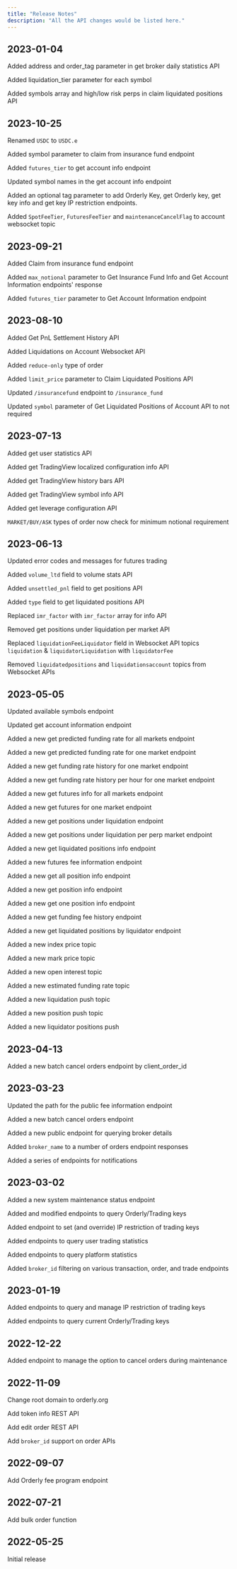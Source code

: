```yaml
---
title: "Release Notes"
description: "All the API changes would be listed here."
---
```


## 2023-01-04
Added address and order_tag parameter in get broker daily statistics API

Added liquidation_tier parameter for each symbol

Added symbols array and high/low risk perps in claim liquidated positions API

## 2023-10-25
Renamed `USDC` to `USDC.e`

Added symbol parameter to claim from insurance fund endpoint

Added `futures_tier` to get account info endpoint

Updated symbol names in the get account info endpoint

Added an optional tag parameter to add Orderly Key, get Orderly key, get key info and get key IP restriction endpoints.

Added `SpotFeeTier`, `FuturesFeeTier` and `maintenanceCancelFlag` to account websocket topic

## 2023-09-21
Added Claim from insurance fund endpoint

Added `max_notional` parameter to Get Insurance Fund Info and Get Account Information endpoints' response

Added `futures_tier` parameter to Get Account Information endpoint

## 2023-08-10
Added Get PnL Settlement History API

Added Liquidations on Account Websocket API

Added `reduce-only` type of order

Added `limit_price` parameter to Claim Liquidated Positions API

Updated `/insurancefund` endpoint to `/insurance_fund`

Updated `symbol` parameter of Get Liquidated Positions of Account API to not required

## 2023-07-13
Added get user statistics API

Added get TradingView localized configuration info API

Added get TradingView history bars API

Added get TradingView symbol info API

Added get leverage configuration API

`MARKET/BUY/ASK` types of order now check for minimum notional requirement

## 2023-06-13
Updated error codes and messages for futures trading

Added `volume_ltd` field to volume stats API

Added `unsettled_pnl` field to get positions API

Added `type` field to get liquidated positions API

Replaced `imr_factor` with `imr_factor` array for info API

Removed get positions under liquidation per market API

Replaced `liquidationFeeLiquidator` field in Websocket API topics `liquidation` & `liquidatorLiquidation` with `liquidatorFee`

Removed `liquidatedpositions` and `liquidationsaccount` topics from Websocket APIs

## 2023-05-05
Updated available symbols endpoint

Updated get account information endpoint

Added a new get predicted funding rate for all markets endpoint

Added a new get predicted funding rate for one market endpoint

Added a new get funding rate history for one market endpoint

Added a new get funding rate history per hour for one market endpoint

Added a new get futures info for all markets endpoint

Added a new get futures for one market endpoint

Added a new get positions under liquidation endpoint

Added a new get positions under liquidation per perp market endpoint

Added a new get liquidated positions info endpoint

Added a new futures fee information endpoint

Added a new get all position info endpoint

Added a new get position info endpoint

Added a new get one position info endpoint

Added a new get funding fee history endpoint

Added a new get liquidated positions by liquidator endpoint

Added a new index price topic

Added a new mark price topic

Added a new open interest topic

Added a new estimated funding rate topic

Added a new liquidation push topic

Added a new position push topic

Added a new liquidator positions push

## 2023-04-13
Added a new batch cancel orders endpoint by client_order_id

## 2023-03-23
Updated the path for the public fee information endpoint

Added a new batch cancel orders endpoint

Added a new public endpoint for querying broker details

Added `broker_name` to a number of orders endpoint responses

Added a series of endpoints for notifications

## 2023-03-02
Added a new system maintenance status endpoint

Added and modified endpoints to query Orderly/Trading keys

Added endpoint to set (and override) IP restriction of trading keys

Added endpoints to query user trading statistics

Added endpoints to query platform statistics

Added `broker_id` filtering on various transaction, order, and trade endpoints

## 2023-01-19
Added endpoints to query and manage IP restriction of trading keys

Added endpoints to query current Orderly/Trading keys

## 2022-12-22
Added endpoint to manage the option to cancel orders during maintenance

## 2022-11-09
Change root domain to orderly.org

Add token info REST API

Add edit order REST API

Add `broker_id` support on order APIs

## 2022-09-07
Add Orderly fee program endpoint

## 2022-07-21
Add bulk order function

## 2022-05-25
Initial release
